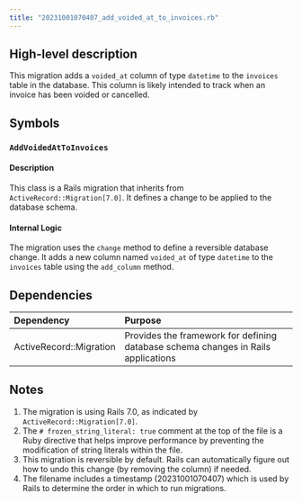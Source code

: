 ```yaml
---
title: "20231001070407_add_voided_at_to_invoices.rb"
---
```


## High-level description
This migration adds a `voided_at` column of type `datetime` to the `invoices` table in the database. This column is likely intended to track when an invoice has been voided or cancelled.

## Symbols

### `AddVoidedAtToInvoices`
#### Description
This class is a Rails migration that inherits from `ActiveRecord::Migration[7.0]`. It defines a change to be applied to the database schema.

#### Internal Logic
The migration uses the `change` method to define a reversible database change. It adds a new column named `voided_at` of type `datetime` to the `invoices` table using the `add_column` method.

## Dependencies
| Dependency | Purpose |
|:-----------|:--------|
| ActiveRecord::Migration | Provides the framework for defining database schema changes in Rails applications |

## Notes
1. The migration is using Rails 7.0, as indicated by `ActiveRecord::Migration[7.0]`.
2. The `# frozen_string_literal: true` comment at the top of the file is a Ruby directive that helps improve performance by preventing the modification of string literals within the file.
3. This migration is reversible by default. Rails can automatically figure out how to undo this change (by removing the column) if needed.
4. The filename includes a timestamp (20231001070407) which is used by Rails to determine the order in which to run migrations.
